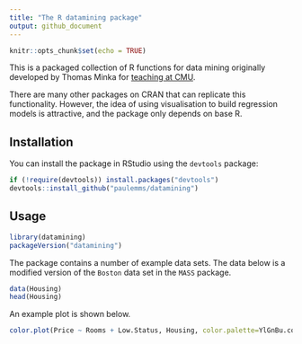```yaml
---
title: "The R datamining package"
output: github_document
---
```


```r
knitr::opts_chunk$set(echo = TRUE)
```

This is a packaged collection of R functions for data mining originally developed by Thomas Minka for [teaching at CMU](http://alumni.media.mit.edu/~tpminka/courses/36-350/). 

There are many other packages on CRAN that can replicate this functionality. However, the idea of using visualisation to build regression models is attractive, and the package only depends on base R.

## Installation

You can install the package in RStudio using the `devtools` package:

```r
if (!require(devtools)) install.packages("devtools")
devtools::install_github("paulemms/datamining")
```

## Usage
```r
library(datamining)
packageVersion("datamining")
```

The package contains a number of example data sets. The data below is 
a modified version of the `Boston` data set in the `MASS` package.

```r
data(Housing)
head(Housing)
```

An example plot is shown below.

```r
color.plot(Price ~ Rooms + Low.Status, Housing, color.palette=YlGnBu.colors)
```


